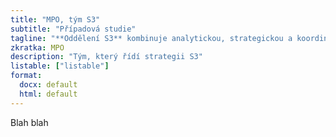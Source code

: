 ```yaml
---
title: "MPO, tým S3"
subtitle: "Případová studie"
tagline: "**Oddělení S3** kombinuje analytickou, strategickou a koordinační práci v oblasti inovační politiky"
zkratka: MPO
description: "Tým, který řídí strategii S3"
listable: ["listable"]
format: 
  docx: default
  html: default
---
```


Blah blah
